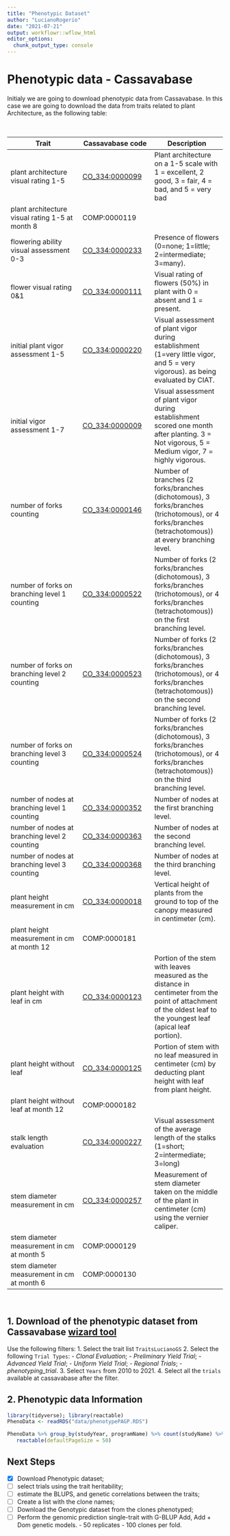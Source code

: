 ```yaml
---
title: "Phenotypic Dataset"
author: "LucianoRogerio"
date: "2021-07-21"
output: workflowr::wflow_html
editor_options:
  chunk_output_type: console
---
```


# Phenotypic data - Cassavabase

Initialy we are going to download phenotypic data from Cassavabase.
In this case we are going to download the data from traits related to plant Architecture, as the following table:

<br />

| Trait | Cassavabase code | Description |
| --- | --- | ---|
| plant architecture visual rating 1-5 | [CO_334:0000099](https://cassavabase.org/cvterm/70722/view) | Plant architecture on a 1-5 scale with 1 = excellent, 2 good, 3 = fair, 4 = bad, and 5 = very bad |
| plant architecture visual rating 1-5 at month 8 | COMP:0000119 |    |
| flowering ability visual assessment 0-3 | [CO_334:0000233](https://cassavabase.org/cvterm/76963/view) | Presence of flowers (0=none; 1=little; 2=intermediate; 3=many). |
| flower visual rating 0&1 | [CO_334:0000111](https://cassavabase.org/cvterm/70713/view) | Visual rating of flowers (50%) in plant with 0 = absent and 1 = present. |
| initial plant vigor assessment 1-5 | [CO_334:0000220](https://cassavabase.org/cvterm/76955/view) | Visual assessment of plant vigor during establishment (1=very little vigor, and 5 = very vigorous). as being evaluated by CIAT. |
| initial vigor assessment 1-7 | [CO_334:0000009](https://cassavabase.org/cvterm/70765/view) | Visual assessment of plant vigor during establishment scored one month after planting. 3 = Not vigorous, 5 = Medium vigor, 7 = highly vigorous. |
| number of forks counting | [CO_334:0000146](https://cassavabase.org/cvterm/76816/view) | Number of branches (2 forks/branches (dichotomous), 3 forks/branches (trichotomous), or 4 forks/branches (tetrachotomous)) at every branching level. |
| number of forks on branching level 1 counting | [CO_334:0000522](https://cassavabase.org/cvterm/77515/view) | Number of forks (2 forks/branches (dichotomous), 3 forks/branches (trichotomous), or 4 forks/branches (tetrachotomous)) on the first branching level. |
| number of forks on branching level 2 counting | [CO_334:0000523](https://cassavabase.org/cvterm/77519/view) | Number of forks (2 forks/branches (dichotomous), 3 forks/branches (trichotomous), or 4 forks/branches (tetrachotomous)) on the second branching level. |
| number of forks on branching level 3 counting | [CO_334:0000524](https://cassavabase.org/cvterm/77511/view) | Number of forks (2 forks/branches (dichotomous), 3 forks/branches (trichotomous), or 4 forks/branches (tetrachotomous)) on the third branching level. |
| number of nodes at branching level 1 counting | [CO_334:0000352](https://cassavabase.org/cvterm/77487/view) | Number of nodes at the first branching level. |
| number of nodes at branching level 2 counting | [CO_334:0000363](https://cassavabase.org/cvterm/77488/view) | Number of nodes at the second branching level. |
| number of nodes at branching level 3 counting | [CO_334:0000368](https://cassavabase.org/cvterm/77486/view) | Number of nodes at the third branching level. |
| plant height measurement in cm | [CO_334:0000018](https://cassavabase.org/cvterm/70674/view) | Vertical height of plants from the ground to top of the canopy measured in centimeter (cm). |
| plant height measurement in cm at month 12 | COMP:0000181 |   |
| plant height with leaf in cm | [CO_334:0000123](https://cassavabase.org/cvterm/76806/view) | Portion of the stem with leaves measured as the distance in centimeter from the point of attachment of the oldest leaf to the youngest leaf (apical leaf portion). |
| plant height without leaf | [CO_334:0000125](https://cassavabase.org/cvterm/76838/view) | Portion of stem with no leaf measured in centimeter (cm) by deducting plant height with leaf from plant height. |
| plant height without leaf at month 12 | COMP:0000182 |    |
| stalk length evaluation | [CO_334:0000227](https://cassavabase.org/cvterm/76941/view) | Visual assessment of the average length of the stalks (1=short; 2=intermediate; 3=long) |
| stem diameter measurement in cm | [CO_334:0000257](https://cassavabase.org/cvterm/77121/view) | Measurement of stem diameter taken on the middle of the plant in centimeter (cm) using the vernier caliper. |
| stem diameter measurement in cm at month 5 | COMP:0000129 |   |
| stem diameter measurement in cm at month 6 | COMP:0000130 |   |

<br />

## 1. Download of the phenotypic dataset from Cassavabase [wizard tool](https://cassavabase.org/user/login?goto_url=%2Fbreeders%2Fsearch)
Use the following filters:
   1. Select the trait list `TraitsLucianoGS`
   2. Select the following `Trial Types`:
      - *Clonal Evaluation*;
      - *Preliminary Yield Trial*;
      - *Advanced Yield Trial*;
      - *Uniform Yield Trial*;
      - *Regional Trials*;
      - *phenotyping_trial*.
   3. Select `Years` from 2010 to 2021.
   4. Select all the `trials` available at cassavabase after the filter.
   
## 2. Phenotypic data Information

```r
library(tidyverse); library(reactable)
PhenoData <- readRDS("data/phenotypePAGP.RDS")

PhenoData %>% group_by(studyYear, programName) %>% count(studyName) %>% 
   reactable(defaultPageSize = 50)
```

## Next Steps

- [x] Download Phenotypic dataset;
- [ ] select trials using the trait heritability;
- [ ] estimate the BLUPS, and genetic correlations between the traits;
- [ ] Create a list with the clone names;
- [ ] Download the Genotypic dataset from the clones phenotyped;
- [ ] Perform the genomic prediction single-trait with G-BLUP Add, Add + Dom genetic models.
      - 50 replicates
      - 100 clones per fold.
